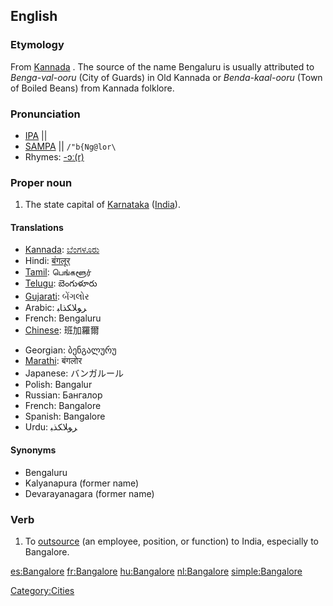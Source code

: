 {{wikipedia}}
==English==

===Etymology===
From [[wikipedia:Kannada|Kannada]] {{term|||tr=Bengaluru}}. The source of the name Bengaluru is usually attributed to ''Benga-val-ooru'' (City of Guards) in Old Kannada or ''Benda-kaal-ooru'' (Town of Boiled Beans) from Kannada folklore.

===Pronunciation===
* [[w:IPA|IPA]] || {{IPAchar|/'bæŋgəlɔː(ɹ)/}}
* [[w:SAMPA|SAMPA]] || <tt>/"b{Ng@lor\</tt>
* Rhymes: [[Rhymes:English:-ɔː(r)|-ɔː(r)]]

===Proper noun===
{{en-proper noun}}

# The state capital of [[Karnataka]] ([[India]]).

====Translations====
{{trans-top|state capital of Karnataka, India}}
* [[Kannada]]: [[:kn:ಬೆಂಗಳೂರು|ಬೆಂಗಳೂರು]]
* Hindi: [[बंगलूर]]
* [[Tamil]]: பெங்களூர்
* [[Telugu]]: బెంగుళూరు
* [[Gujarati]]: બેંગલોર
* Arabic: ﺮﻮﻠﺎﻜﺬﺎﺒ
* French: Bengaluru
* [[Chinese]]: 班加羅爾
{{trans-mid}}
* Georgian: ბენგალურუ
* [[Marathi]]: बंगलोर
* Japanese: バンガルール
* Polish: Bangalur
* Russian: Бангалор
* French: Bangalore
* Spanish: Bangalore
* Urdu: ﺮﻮﻠﺎﻜﺬﺒ
{{trans-bottom}}

====Synonyms====
* Bengaluru
* Kalyanapura (former name)
* Devarayanagara (former name)

===Verb===
{{en-verb|Bangalor|ed}}

# To [[outsource]] (an employee, position, or function) to India, especially to Bangalore.

[[Category:Cities]]

[[es:Bangalore]]
[[fr:Bangalore]]
[[hu:Bangalore]]
[[nl:Bangalore]]
[[simple:Bangalore]]